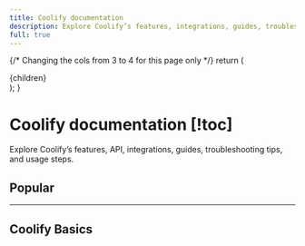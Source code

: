 ```yaml
---
title: Coolify documentation
description: Explore Coolify’s features, integrations, guides, troubleshooting tips, and usage steps.
full: true
---
```



{/* Changing the cols from 3 to 4 for this page only */}
  return (
    <div className="grid grid-cols-1 gap-6 sm:grid-cols-4 mt-5">
      {children}
    </div>
  );
}

# Coolify documentation [!toc]
Explore Coolify’s features, API, integrations, guides, troubleshooting tips, and usage steps.


## Popular
<CardImages>
  <CardImage
    title="How to setup Firewall?"
    description="[ Guide ] - Setup Firewall to block unwanted access to your server."
    href="#"
    imageSrc="/images/home/index/1.png"
  />
  <CardImage
    title="Apps shows Bad Gateway"
    description="[ Troubleshoot ] - Solution to fix Bad Gateway error on apps deployed using Coolify."
    href="#"
    imageSrc="/images/home/index/2.png"
  />
  <CardImage
    title="Upgrade Coolify Guide"
    description="[ Guide ] - Update Coolify to the latest version without any data loss."
    href="#"
    imageSrc="/images/home/index/3.png"
  />
  <CardImage
    title="How to Setup Backups?"
    description="[ Guide ] - Setup Automated backup for Coolify and Services databases."
    href="#"
    imageSrc="/images/home/index/4.png"
  />
</CardImages>

---

## Coolify Basics
<CardImages>
  <CardImage
    title="What is Coolify?"
    description="Introduction to Coolify and it's features and benefits."
    href="#"
    imageSrc="/images/home/index/5.png"
  />
  <CardImage
    title="How to Install Coolify?"
    description="[ Guide ] - Setup your server and install Coolify."
    href="#"
    imageSrc="/images/home/index/6.png"
  />
  <CardImage
    title="Coolify Self-hosted vs Cloud"
    description="Comparison of Coolify Self-hosted vs Cloud Hosting."
    href="#"
    imageSrc="/images/home/index/7.png"
  />
  <CardImage
    title="Coolify Concepts"
    description="Concepts that you need to know about Coolify."
    href="#"
    imageSrc="/images/home/index/8.png"
  />
</CardImages>